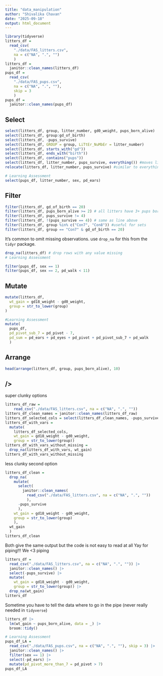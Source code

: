 ```yaml
---
title: "data_manipulation"
author: "Shivalika Chavan"
date: "2025-09-18"
output: html_document
---
```


```r
library(tidyverse)
litters_df = 
  read_csv(
    "./data/FAS_litters.csv", 
    na = c("NA", ".", "")
    )
litters_df = 
  janitor::clean_names(litters_df)
pups_df = 
  read_csv(
    "./data/FAS_pups.csv", 
    na = c("NA", ".", ""), 
    skip = 3
    )
pups_df = 
  janitor::clean_names(pups_df)
```

## Select 
```r
select(litters_df, group, litter_number, gd0_weight, pups_born_alive)
select(litters_df, group:gd_of_birth)
select(litters_df, -pups_survive)
select(litters_df, GROUP = group, LiTtEr_NuMbEr = litter_number)
select(litters_df, starts_with("gd"))
select(litters_df, ends_with("birth"))
select(litters_df, contains("pups"))
select(litters_df, litter_number, pups_survive, everything()) #moves litter_number and pups to front of selection
relocate(litters_df, litter_number, pups_survive) #similar to everything()

# Learning Assessment
select(pups_df, litter_number, sex, pd_ears)
```

## Filter 
```r
filter(litters_df, gd_of_birth == 20)
filter(litters_df, pups_born_alive >= 2) # all litters have 3+ pups born alive
filter(litters_df, pups_survive != 4)
filter(litters_df, !(pups_survive == 4)) # same as line above
filter(litters_df, group %in% c("Con7", "Con8")) #useful for sets
filter(litters_df, group == "Con7" & gd_of_birth == 20)
```
It's common to omit missing observations. use `drop_na` for this from the `tidyr` package. 
```r
drop_na(litters_df) # drop rows with any value missing
# Learning Assessment

filter(pups_df, sex == 1)
filter(pups_df, sex == 2, pd_walk < 11)
```

## Mutate
```r
mutate(litters_df,
  wt_gain = gd18_weight - gd0_weight,
  group = str_to_lower(group)
)

#Learning Assessment
mutate(
  pups_df, 
  pd_pivot_sub_7 = pd_pivot - 7,
  pd_sum = pd_ears + pd_eyes + pd_pivot + pd_pivot_sub_7 + pd_walk
  )
```

## Arrange
```r
head(arrange(litters_df, group, pups_born_alive), 10)
```

## />
super clunky options
```r
litters_df_raw = 
    read_csv("./data/FAS_litters.csv", na = c("NA", ".", ""))
litters_df_clean_names = janitor::clean_names(litters_df_raw)
litters_df_selected_cols = select(litters_df_clean_names, -pups_survive)
litters_df_with_vars = 
  mutate(
    litters_df_selected_cols, 
    wt_gain = gd18_weight - gd0_weight,
    group = str_to_lower(group))
litters_df_with_vars_without_missing = 
  drop_na(litters_df_with_vars, wt_gain)
litters_df_with_vars_without_missing
```

less clunky second option
```r
litters_df_clean = 
  drop_na(
    mutate(
      select(
        janitor::clean_names(
          read_csv("./data/FAS_litters.csv", na = c("NA", ".", ""))
          ), 
      -pups_survive
      ),
    wt_gain = gd18_weight - gd0_weight,
    group = str_to_lower(group)
    ),
  wt_gain
  )
litters_df_clean
```

Both give the same output but the code is not easy to read at all
Yay for piping!!! We <3 piping
```r
litters_df = 
  read_csv("./data/FAS_litters.csv", na = c("NA", ".", "")) |> 
  janitor::clean_names() |> 
  select(-pups_survive) |> 
  mutate(
    wt_gain = gd18_weight - gd0_weight,
    group = str_to_lower(group)) |> 
  drop_na(wt_gain)
litters_df
```

Sometime you have to tell the data where to go in the pipe (never really needed in `tidyverse`)
```r
litters_df |>
  lm(wt_gain ~ pups_born_alive, data = _) |>
  broom::tidy()

# Learning Assessment
pups_df_LA =
  read_csv("./data/FAS_pups.csv", na = c("NA", ".", ""), skip = 3) |> 
  janitor::clean_names() |> 
  filter(sex == 1) |> 
  select(-pd_ears) |> 
  mutate(pd_pivot_more_than_7 = pd_pivot > 7)
pups_df_LA 
```



